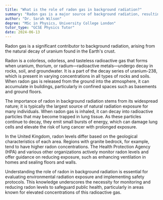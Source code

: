 ```yaml
---
title: "What is the role of radon gas in background radiation?"
summary: "Radon gas is a major source of background radiation, resulting from the natural decay of uranium found in the Earth's crust."
author: "Dr. Sarah Wilson"
degree: "MSc in Physics, University College London"
tutor_type: "GCSE Physics Tutor"
date: 2024-06-13
---
```


Radon gas is a significant contributor to background radiation, arising from the natural decay of uranium found in the Earth's crust.

Radon is a colorless, odorless, and tasteless radioactive gas that forms when uranium, thorium, or radium—radioactive metals—undergo decay in rocks, soil, and groundwater. It is a part of the decay series of uranium-238, which is present in varying concentrations in all types of rocks and soils. When radon gas is released from the ground into the atmosphere, it can accumulate in buildings, particularly in confined spaces such as basements and ground floors.

The importance of radon in background radiation stems from its widespread nature; it is typically the largest source of natural radiation exposure for many individuals. When radon gas is inhaled, it can decay into radioactive particles that may become trapped in lung tissue. As these particles continue to decay, they emit small bursts of energy, which can damage lung cells and elevate the risk of lung cancer with prolonged exposure.

In the United Kingdom, radon levels differ based on the geological characteristics of each area. Regions with granite bedrock, for example, tend to have higher radon concentrations. The Health Protection Agency (HPA) and various other organizations actively monitor radon levels and offer guidance on reducing exposure, such as enhancing ventilation in homes and sealing floors and walls.

Understanding the role of radon in background radiation is essential for evaluating environmental radiation exposure and implementing safety protocols. This knowledge underscores the necessity for monitoring and reducing radon levels to safeguard public health, particularly in areas known for elevated concentrations of this radioactive gas.
    